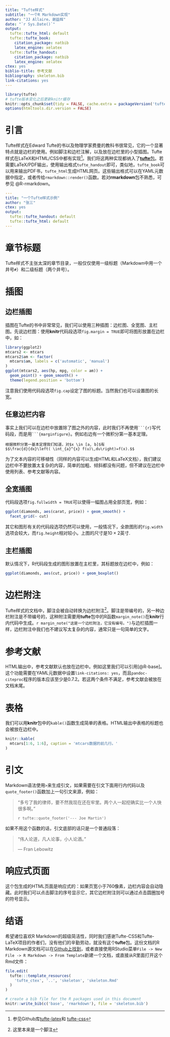 ```yaml
---
title: "Tufte样式"
subtitle: "一个R Markdown实现"
author: "JJ Allaire，谢益辉"
date: "`r Sys.Date()`"
output:
  tufte::tufte_html: default
  tufte::tufte_book:
    citation_package: natbib
    latex_engine: xelatex
  tufte::tufte_handout:
    citation_package: natbib
    latex_engine: xelatex
ctex: yes
biblio-title: 参考文献
bibliography: skeleton.bib
link-citations: yes
---
```


```r
library(tufte)
# tufte版本变化之后更新knitr缓存
knitr::opts_chunk$set(tidy = FALSE, cache.extra = packageVersion('tufte'))
options(htmltools.dir.version = FALSE)
```

# 引言

Tufte样式在Edward Tufte的书以及物理学家费曼的教科书很常见，它的一个显著特点就是边栏的使用。例如脚注和边栏注解，以及放在边栏里的小型插图。Tufte样式在LaTeX和HTML/CSS中都有实现^[参见Github库[tufte-latex](https://github.com/tufte-latex/tufte-latex)和 [tufte-css](https://github.com/edwardtufte/tufte-css)]。我们将这两种实现都纳入了[**tufte**包](https://github.com/rstudio/tufte)。若需要LaTeX/PDF输出，使用输出格式`tufte_handout`即可，类似地，`tufte_book`可以用来输出PDF书，`tufte_html`生成HTML网页。这些输出格式可以在YAML元数据中指定，或者传给`rmarkdown::render()`函数。若对**rmarkdown**包不熟悉，可参见 @R-rmarkdown。

```yaml
---
title: "一个Tufte样式示例"
author: "张三"
ctex: yes
output:
  tufte::tufte_handout: default
  tufte::tufte_html: default
---
```

# 章节标题

Tufte样式不主张太深的章节目录，一般仅仅使用一级标题（Markdown中用一个井号`#`）和二级标题（两个井号）。

# 插图

## 边栏插图

插图在Tufte的书中非常常见，我们可以使用三种插图：边栏图、全宽图、主栏图。先说边栏图：使用**knitr**代码段选项`fig.margin = TRUE`即可将图形放置在边栏中，如：

```r
library(ggplot2)
mtcars2 <- mtcars
mtcars2$am <- factor(
  mtcars$am, labels = c('automatic', 'manual')
)
ggplot(mtcars2, aes(hp, mpg, color = am)) +
  geom_point() + geom_smooth() +
  theme(legend.position = 'bottom')
```

注意我们使用代码段选项`fig.cap`设定了图的标题。当然我们也可以设置图的长宽。

## 任意边栏内容

事实上我们可以在边栏中放置除了图之外的内容，此时我们不再使用```` ```{r} ````写代码段，而是用```` ```{marginfigure} ````。例如右边有一个微积分第一基本定理。

```marginfigure
根据微积分第一基本定理我们知道，对$x \in [a, b]$有
$$\frac{d}{dx}\left( \int_{a}^{x} f(u)\,du\right)=f(x).$$
```

为了文本内容的可移植性（同样的内容可以生成HTML和LaTeX文档），我们建议边栏中不要放置太复杂的内容，简单的加粗、倾斜都没有问题，但不建议在边栏中使用列表、参考文献等内容。

## 全宽插图

代码段选项`fig.fullwidth = TRUE`可以使得一幅图占用全部页宽，例如：

```r
ggplot(diamonds, aes(carat, price)) + geom_smooth() +
  facet_grid(~ cut)
```

其它和图形有关的代码段选项仍然可以使用，一般情况下，全款图形的`fig.width`选项会较大，而`fig.height`相对较小。上图的尺寸是$10 \times 2$英寸.

## 主栏插图

默认情况下，R代码段生成的图形放置在主栏里，其标题放在边栏中，例如：

```r
ggplot(diamonds, aes(cut, price)) + geom_boxplot()
```

# 边栏附注

Tufte样式的文档中，脚注会被自动转换为边栏附注^[这里本来是一个脚注]。脚注是带编号的，另一种边栏附注是不带编号的，这种附注需要用**tufte**包中的R函数`margin_note()`在**knitr**行内代码中生成。`r margin_note("这是一个边栏附注，它没有编号。")`与边栏插图一样，边栏附注中我们也不建议写太复杂的内容，通常只是一句简单的文字。

# 参考文献

HTML输出中，参考文献默认也放在边栏中。例如这里我们可以引用[@R-base]。这个功能需要在YAML元数据中设置`link-citations: yes`，而且`pandoc-citeproc`程序的版本应该至少是0.7.2。若这两个条件不满足，参考文献会被放在文档末尾。

# 表格

我们可以用**knitr**包中的`kable()`函数生成简单的表格。HTML输出中表格的标题也会被放在边栏中。

```r
knitr::kable(
  mtcars[1:6, 1:6], caption = 'mtcars数据的前几行。'
)
```

# 引文

Markdown语法使用`>`来生成引文，如果需要在引文下面用行内代码以及`quote_footer()`函数加上一句引文来源，例如：

> "多亏了我的律师，要不然我现在还在牢里。两个人一起挖确实比一个人快很多啊。"
>
> `r tufte::quote_footer('--- Joe Martin')`

如果不用这个函数的话，引文底部的话只是一个普通段落：

> "伟人论道，凡人论事，小人论酒。"
>
> --- Fran Lebowitz

# 响应式页面

这个包生成的HTML页面是响应式的：如果页宽小于760像素，边栏内容会自动隐藏。此时我们可以点击脚注的序号显示它，其它边栏附注则可以通过点击圆圈加号的符号显示。

# 结语

希望诸位喜欢R Markdown的超级简洁性，同时我们感谢Tufte-CSS和Tufte-LaTeX项目的作者们，没有他们的辛勤劳动，就没有这个**tufte**包。这份文档的R Markdown源文档可以在[Github上找到](https://github.com/rstudio/tufte/raw/master/inst/rmarkdown/templates/tufte_ctex/skeleton/skeleton.Rmd)，或者直接使用RStudio菜单`File -> New File -> R Markdown -> From Template`新建一个文档，或直接从R里面打开这个Rmd文件：

```r
file.edit(
  tufte:::template_resources(
    'tufte_ctex', '..', 'skeleton', 'skeleton.Rmd'
  )
)
```

```r
# create a bib file for the R packages used in this document
knitr::write_bib(c('base', 'rmarkdown'), file = 'skeleton.bib')
```
